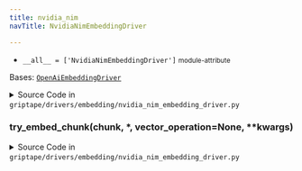 ```yaml
---
title: nvidia_nim
navTitle: NvidiaNimEmbeddingDriver

---
```


-   `__all__ = ['NvidiaNimEmbeddingDriver']` <small>module-attribute</small>  <span id="griptape.drivers.embedding.nvidia_nim.__all__"></span> 

<span id="griptape.drivers.embedding.nvidia_nim.NvidiaNimEmbeddingDriver"></span>

Bases:
 [`OpenAiEmbeddingDriver`](openai.mdx#griptape.drivers.embedding.openai.OpenAiEmbeddingDriver "OpenAiEmbeddingDriver (griptape.drivers.embedding.openai.OpenAiEmbeddingDriver)")

<details><summary>Source Code in <code>griptape&#47;drivers&#47;embedding&#47;nvidia_nim_embedding_driver.py</code></summary>

```python
@define
class NvidiaNimEmbeddingDriver(OpenAiEmbeddingDriver):
    """Nvidia Embedding Driver. The API is OpenAI compatible, but requires an extra parameter 'input_type'."""

    def try_embed_chunk(self, chunk: str, *, vector_operation: VectorOperation | None = None, **kwargs) -> list[float]:
        if vector_operation not in get_args(VectorOperation):
            raise ValueError(f"invalid value for vector_operation, must be one of {get_args(VectorOperation)}")

        extra_body = {
            "input_type": "query" if vector_operation == "query" else "passage",
        }

        return self.client.embeddings.create(**self._params(chunk), extra_body=extra_body).data[0].embedding
```

</details>

<span id="griptape.drivers.embedding.nvidia_nim.NvidiaNimEmbeddingDriver.try_embed_chunk"></span>

### try_embed_chunk(chunk, \*, vector_operation=None, \*\*kwargs)

<details><summary>Source Code in <code>griptape&#47;drivers&#47;embedding&#47;nvidia_nim_embedding_driver.py</code></summary>

```python
def try_embed_chunk(self, chunk: str, *, vector_operation: VectorOperation | None = None, **kwargs) -> list[float]:
    if vector_operation not in get_args(VectorOperation):
        raise ValueError(f"invalid value for vector_operation, must be one of {get_args(VectorOperation)}")

    extra_body = {
        "input_type": "query" if vector_operation == "query" else "passage",
    }

    return self.client.embeddings.create(**self._params(chunk), extra_body=extra_body).data[0].embedding
```

</details>
